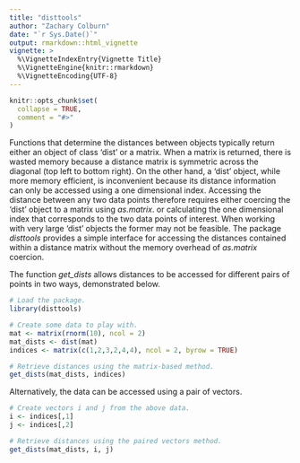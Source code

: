 ```yaml
---
title: "disttools"
author: "Zachary Colburn"
date: "`r Sys.Date()`"
output: rmarkdown::html_vignette
vignette: >
  %\VignetteIndexEntry{Vignette Title}
  %\VignetteEngine{knitr::rmarkdown}
  %\VignetteEncoding{UTF-8}
---
```


```r
knitr::opts_chunk$set(
  collapse = TRUE,
  comment = "#>"
)
```

Functions that determine the distances between objects typically return either an object of class 'dist' or a matrix. When a matrix is returned, there is wasted memory because a distance matrix is symmetric across the diagonal (top left to bottom right). On the other hand, a 'dist' object, while more memory efficient, is inconvenient because its distance information can only be accessed using a one dimensional index. Accessing the distance between any two data points therefore requires either coercing the 'dist' object to a matrix using *as.matrix*. or calculating the one dimensional index that corresponds to the two data points of interest. When working with very large 'dist' objects the former may not be feasible. The package *disttools* provides a simple interface for accessing the distances contained within a distance matrix without the memory overhead of *as.matrix* coercion.


The function *get_dists* allows distances to be accessed for different pairs of points in two ways, demonstrated below.
```r
# Load the package.
library(disttools)

# Create some data to play with.
mat <- matrix(rnorm(10), ncol = 2)
mat_dists <- dist(mat)
indices <- matrix(c(1,2,3,2,4,4), ncol = 2, byrow = TRUE)

# Retrieve distances using the matrix-based method.
get_dists(mat_dists, indices)
```


Alternatively, the data can be accessed using a pair of vectors.
```r
# Create vectors i and j from the above data.
i <- indices[,1]
j <- indices[,2]

# Retrieve distances using the paired vectors method.
get_dists(mat_dists, i, j)
```